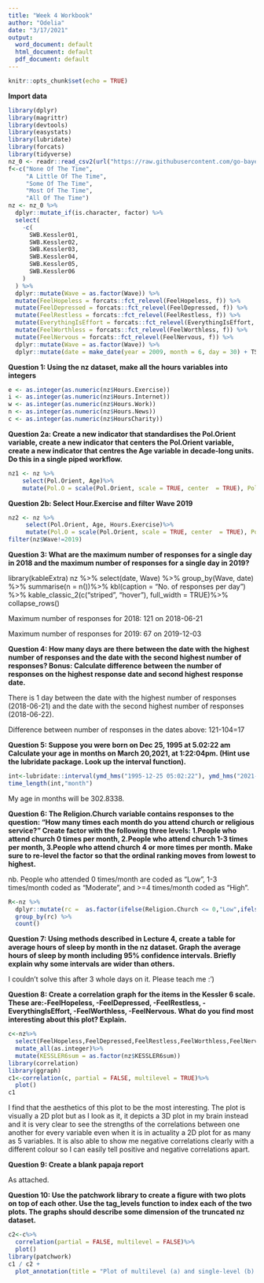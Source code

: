 ```yaml
---
title: "Week 4 Workbook"
author: "Odelia"
date: "3/17/2021"
output:
  word_document: default
  html_document: default
  pdf_document: default
---
```


```r
knitr::opts_chunk$set(echo = TRUE)
```

**Import data**

```r
library(dplyr)
library(magrittr)
library(devtools)
library(easystats)
library(lubridate)
library(forcats)
library(tidyverse)
nz_0 <- readr::read_csv2(url("https://raw.githubusercontent.com/go-bayes/psych-447/main/data/nz/nz.csv"))
f<-c("None Of The Time",
     "A Little Of The Time",
     "Some Of The Time",
     "Most Of The Time",
     "All Of The Time")
nz <- nz_0 %>%
  dplyr::mutate_if(is.character, factor) %>%
  select(
    -c(
      SWB.Kessler01,
      SWB.Kessler02,
      SWB.Kessler03,
      SWB.Kessler04,
      SWB.Kessler05,
      SWB.Kessler06
    )
  ) %>%
  dplyr::mutate(Wave = as.factor(Wave)) %>%
  mutate(FeelHopeless = forcats::fct_relevel(FeelHopeless, f)) %>%
  mutate(FeelDepressed = forcats::fct_relevel(FeelDepressed, f)) %>%
  mutate(FeelRestless = forcats::fct_relevel(FeelRestless, f)) %>%
  mutate(EverythingIsEffort = forcats::fct_relevel(EverythingIsEffort, f)) %>%
  mutate(FeelWorthless = forcats::fct_relevel(FeelWorthless, f)) %>%
  mutate(FeelNervous = forcats::fct_relevel(FeelNervous, f)) %>%
  dplyr::mutate(Wave = as.factor(Wave)) %>%
  dplyr::mutate(date = make_date(year = 2009, month = 6, day = 30) + TSCORE)
```

**Question 1: Using the nz dataset, make all the hours variables into integers**

```r
e <- as.integer(as.numeric(nz$Hours.Exercise))
i <- as.integer(as.numeric(nz$Hours.Internet))
w <- as.integer(as.numeric(nz$Hours.Work))
n <- as.integer(as.numeric(nz$Hours.News))
c <- as.integer(as.numeric(nz$HoursCharity))
```

**Question 2a: Create a new indicator that standardises the Pol.Orient variable, create a new indicator that centers the Pol.Orient variable, create a new indicator that centres the Age variable in decade-long units. Do this in a single piped workflow.**

```r
nz1 <- nz %>%
    select(Pol.Orient, Age)%>%
    mutate(Pol.O = scale(Pol.Orient, scale = TRUE, center  = TRUE), Pol.O2 = scale(Pol.Orient, scale = FALSE, center = TRUE), A1 = scale(Age, scale = FALSE, center = TRUE)/10)
```

**Question 2b: Select Hour.Exercise and filter Wave 2019**

```r
nz2 <- nz %>%
     select(Pol.Orient, Age, Hours.Exercise)%>%
     mutate(Pol.O = scale(Pol.Orient, scale = TRUE, center  = TRUE), Pol.O2 = scale(Pol.Orient, scale = FALSE, center = TRUE), A1 = scale(Age, scale = FALSE, center = TRUE)/10)%>%
filter(nz$Wave!=2019)
```

**Question 3: What are the maximum number of responses for a single day in 2018 and the maximum number of responses for a single day in 2019?**

library(kableExtra)
nz %>%
    select(date, Wave) %>%
    group_by(Wave, date) %>%
    summarise(n = n())%>%
    kbl(caption = "No. of responses per day") %>%
    kable_classic_2(c("striped", "hover"), full_width = TRUE)%>%
    collapse_rows()

Maximum number of responses for 2018: 121 on 2018-06-21

Maximum number of responses for 2019: 67 on 2019-12-03

**Question 4: How many days are there between the date with the highest number of responses and the date with the second highest number of responses? Bonus: Calculate difference between the number of responses on the highest response date and second highest response date.**

There is 1 day between the date with the highest number of responses (2018-06-21) and the date with the second highest number of responses (2018-06-22).

Difference between number of responses in the dates above:
121-104=17

**Question 5: Suppose you were born on Dec 25, 1995 at 5.02:22 am Calculate your age in months on March 20,2021, at 1:22:04pm. (Hint use the lubridate package. Look up the interval function).**

```r
int<-lubridate::interval(ymd_hms("1995-12-25 05:02:22"), ymd_hms("2021-03-20 13:22:04"))
time_length(int,"month")
```

My age in months will be 302.8338.

**Question 6: The Religion.Church variable contains responses to the question: “How many times each month do you attend church or religious service?” Create factor with the following three levels: 1.People who attend church 0 times per month, 2.People who attend church 1-3 times per month, 3.People who attend church 4 or more times per month. Make sure to re-level the factor so that the ordinal ranking moves from lowest to highest.**

nb. People who attended 0 times/month are coded as "Low", 1-3 times/month coded as "Moderate", and >=4 times/month coded as "High".

```r
R<-nz %>%
  dplyr::mutate(rc =  as.factor(ifelse(Religion.Church <= 0,"Low",ifelse(Religion.Church <= 3,  "Moderate", "High"))), rc=fct_relevel(rc,"Low","Moderate","High")) %>%
  group_by(rc) %>%
  count()
```

**Question 7: Using methods described in Lecture 4, create a table for average hours of sleep by month in the nz dataset. Graph the average hours of sleep by month including 95% confidence intervals. Briefly explain why some intervals are wider than others.**

I couldn't solve this after 3 whole days on it. Please teach me :')

**Question 8: Create a correlation graph for the items in the Kessler 6 scale. These are:-FeelHopeless, -FeelDepressed, -FeelRestless, -EverythingIsEffort, -FeelWorthless, -FeelNervous. What do you find most interesting about this plot? Explain.**

```r
c<-nz%>%
  select(FeelHopeless,FeelDepressed,FeelRestless,FeelWorthless,FeelNervous,EverythingIsEffort)%>%
  mutate_all(as.integer)%>%
  mutate(KESSLER6sum = as.factor(nz$KESSLER6sum))
library(correlation)
library(ggraph)
c1<-correlation(c, partial = FALSE, multilevel = TRUE)%>%
  plot()
c1
```

I find that the aesthetics of this plot to be the most interesting. The plot is visually a 2D plot but as I look as it, it depicts a 3D plot in my brain instead and it is very clear to see the strengths of the correlations between one another for every variable even when it is in actuality a 2D plot for as many as 5 variables. It is also able to show me negative correlations clearly with a different colour so I can easily tell positive and negative correlations apart.

**Question 9: Create a blank papaja report**

As attached.

**Question 10: Use the patchwork library to create a figure with two plots on top of each other. Use the tag_levels function to index each of the two plots. The graphs should describe some dimension of the truncated nz dataset.**

```r
c2<-c%>%
  correlation(partial = FALSE, multilevel = FALSE)%>%
  plot()
library(patchwork)
c1 / c2 + 
  plot_annotation(title = "Plot of multilevel (a) and single-level (b) correlation", tag_levels = 'a')
```
